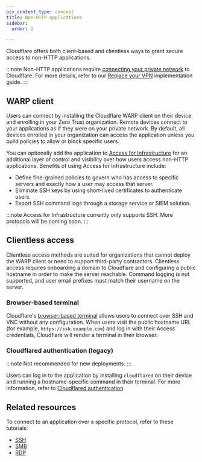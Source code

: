 ```yaml
---
pcx_content_type: concept
title: Non-HTTP applications
sidebar:
  order: 2

---
```


Cloudflare offers both client-based and clientless ways to grant secure access to non-HTTP applications.

:::note
Non-HTTP applications require [connecting your private network](/cloudflare-one/connections/connect-networks/private-net/) to Cloudflare. For more details, refer to our [Replace your VPN](/learning-paths/replace-vpn/connect-private-network/) implementation guide.
:::

## WARP client

Users can connect by installing the Cloudflare WARP client on their device and enrolling in your Zero Trust organization. Remote devices connect to your applications as if they were on your private network. By default, all devices enrolled in your organization can access the application unless you build policies to allow or block specific users.

You can optionally add the application to [Access for Infrastructure](/cloudflare-one/applications/non-http/infrastructure-apps/) for an additional layer of control and visibility over how users access non-HTTP applications. Benefits of using Access for Infrastructure include:
- Define fine-grained policies to govern who has access to specific servers and exactly how a user may access that server.
- Eliminate SSH keys by using short-lived certificates to authenticate users.
- Export SSH command logs through a storage service or SIEM solution.

:::note
Access for Infrastructure currently only supports SSH. More protocols will be coming soon.
:::

## Clientless access

Clientless access methods are suited for organizations that cannot deploy the WARP client or need to support third-party contractors. Clientless access requires onboarding a domain to Cloudflare and configuring a public hostname in order to make the server reachable. Command logging is not supported, and user email prefixes must match their username on the server.

### Browser-based terminal

Cloudflare's [browser-based terminal](/cloudflare-one/applications/non-http/browser-rendering/) allows users to connect over SSH and VNC without any configuration. When users visit the public hostname URL (for example, `https://ssh.example.com`) and log in with their Access credentials, Cloudflare will render a terminal in their browser.

### Cloudflared authentication (legacy)

:::note
Not recommended for new deployments.
:::

Users can log in to the application by installing `cloudflared` on their device and running a hostname-specific command in their terminal. For more information, refer to [Cloudflared authentication](/cloudflare-one/applications/non-http/cloudflared-authentication/).

## Related resources

To connect to an application over a specific protocol, refer to these tutorials:

* [SSH](/cloudflare-one/connections/connect-networks/use-cases/ssh/)
* [SMB](/cloudflare-one/connections/connect-networks/use-cases/smb/)
* [RDP](/cloudflare-one/connections/connect-networks/use-cases/rdp/)
